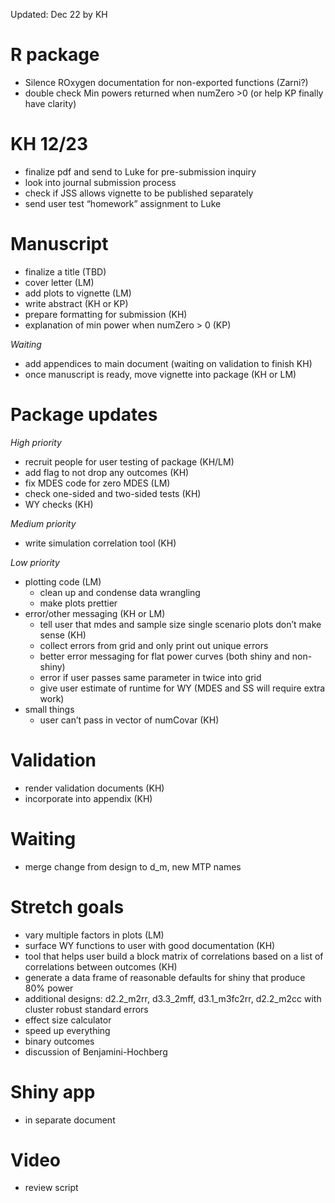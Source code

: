
Updated: Dec 22 by KH

# R package

- Silence ROxygen documentation for non-exported functions (Zarni?)
- double check Min powers returned when numZero >0 (or help KP finally have clarity)

# KH 12/23

- finalize pdf and send to Luke for pre-submission inquiry
- look into journal submission process
- check if JSS allows vignette to be published separately
- send user test "homework" assignment to Luke

# Manuscript

- finalize a title (TBD)
- cover letter (LM) 
- add plots to vignette (LM)
- write abstract (KH or KP)
- prepare formatting for submission (KH)
- explanation of min power when numZero > 0 (KP)

*Waiting*

- add appendices to main document (waiting on validation to finish KH)
- once manuscript is ready, move vignette into package (KH or LM)

# Package updates

*High priority*

- recruit people for user testing of package (KH/LM)
- add flag to not drop any outcomes (KH)
- fix MDES code for zero MDES (LM)
- check one-sided and two-sided tests (KH)
- WY checks (KH)

*Medium priority*

- write simulation correlation tool (KH)

*Low priority*

- plotting code (LM)
  - clean up and condense data wrangling
  - make plots prettier
- error/other messaging (KH or LM)
  - tell user that mdes and sample size single scenario plots don't make sense (KH)
  - collect errors from grid and only print out unique errors
  - better error messaging for flat power curves (both shiny and non-shiny)
  - error if user passes same parameter in twice into grid
  - give user estimate of runtime for WY (MDES and SS will require extra work)
- small things
  - user can't pass in vector of numCovar (KH)

# Validation

- render validation documents (KH)
- incorporate into appendix (KH)
  
# Waiting

- merge change from design to d_m, new MTP names

# Stretch goals

- vary multiple factors in plots (LM)
- surface WY functions to user with good documentation (KH)
- tool that helps user build a block matrix of correlations based on a list of correlations between outcomes (KH)
- generate a data frame of reasonable defaults for shiny that produce 80% power
- additional designs: d2.2_m2rr, d3.3_2mff, d3.1_m3fc2rr, d2.2_m2cc with cluster robust standard errors
- effect size calculator
- speed up everything
- binary outcomes
- discussion of Benjamini-Hochberg

# Shiny app
- in separate document

# Video
- review script


